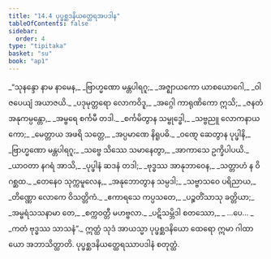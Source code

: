 ```yaml
---
title: "14.4 ပုပ္ဖစ္ဆဒနိယတ္ထေရအပဒါန"
tableOfContents: false
sidebar:
  order: 4
type: "tipitaka"
basket: "su"
book: "ap1"
---
```



<DynamicBreadcrumb />

<Division number="26" book="ap1" e="ch" v="20" p="182">

<Paragraph number="2213" type="verses" book="ap1">
_“သုနန္ဒော နာမ နာမေန,_  
_ဗြာဟ္မဏော မန္တပါရဂူ;_  
_အဇ္ဈာယကော ယာစယောဂေါ,_  
_ဝါဇပေယျံ အယာဇယိ._  

</Paragraph>

</Division>
<Division number="27" book="ap1" e="ch" v="20" p="182">

<Paragraph number="2214" type="verses" book="ap1">
_ပဒုမုတ္တရော လောကဝိဒူ,_  
_အဂ္ဂေါ ကာရုဏိကော ဣသိ;_  
_ဇနတံ အနုကမ္ပန္တော,_  
_အမ္ဗရေ စင်္ကမီ တဒါ._  

</Paragraph>

</Division>
<Division number="28" book="ap1" e="ch" v="20" p="182">

<Paragraph number="2215" type="verses" book="ap1">
_စင်္ကမိတွာန သမ္ဗုဒ္ဓေါ,_  
_သဗ္ဗညူ လောကနာယကော;_  
_မေတ္တာယ အဖရိ သတ္တေ,_  
_အပ္ပမာဏေ နိရူပဓိ._  

</Paragraph>

</Division>
<Division number="29" book="ap1" e="ch" v="20" p="182">

<Paragraph number="2216" type="verses" book="ap1">
_ဝဏ္ဋေ ဆေတွာန ပုပ္ဖါနိ,_  
_ဗြာဟ္မဏော မန္တပါရဂူ;_  
_သဗ္ဗေ သိဿေ သမာနေတွာ,_  
_အာကာသေ ဥက္ခိပါပယိ._  

</Paragraph>

</Division>
<Division number="30" book="ap1" e="ch" v="20" p="183">

<Paragraph number="2217" type="verses" book="ap1">
_ယာဝတာ နဂရံ အာသိ,_  
_ပုပ္ဖါနံ ဆဒနံ တဒါ;_  
_ဗုဒ္ဓဿ အာနုဘာဝေန,_  
_သတ္တာဟံ န ဝိဂစ္ဆထ._  

</Paragraph>

</Division>
<Division number="31" book="ap1" e="ch" v="20" p="183">

<Paragraph number="2218" type="verses" book="ap1">
_တေနေဝ သုက္ကမူလေန,_  
_အနုဘောတွာန သမ္ပဒါ;_  
_သဗ္ဗာသဝေ ပရိညာယ,_  
_တိဏ္ဏော လောကေ ဝိသတ္တိကံ._  

</Paragraph>

</Division>
<Division number="32" book="ap1" e="ch" v="20" p="183">

<Paragraph number="2219" type="verses" book="ap1">
_ဧကာရသေ ကပ္ပသတေ,_  
_ပဉ္စတိံသာသု ခတ္တိယာ;_  
_အမ္ဗရံသသနာမာ တေ,_  
_စက္ကဝတ္တီ မဟဗ္ဗလာ._  

</Paragraph>

</Division>
<Division number="33" book="ap1" e="ch" v="20" p="183">

<Paragraph number="2220" type="verses" book="ap1">
_ပဋိသမ္ဘိဒါ စတဿော,_  
_ …ပေ… _  
_ကတံ ဗုဒ္ဓဿ သာသနံ”._  

</Paragraph>

<Paragraph number="2221" book="ap1">
ဣတ္ထံ သုဒံ အာယသ္မာ ပုပ္ဖစ္ဆဒနိယော ထေရော ဣမာ ဂါထာယော အဘာသိတ္ထာတိ.

</Paragraph>
</Division>

<Paragraph number="2222" type="center" book="ap1">
ပုပ္ဖစ္ဆဒနိယတ္ထေရဿာပဒါနံ စတုတ္ထံ.
</Paragraph>